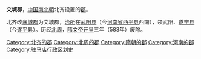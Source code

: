 '''文城郡'''，[[中国|中国]][[南北朝|南北朝]]北齐设置的[[郡|郡]]。

北齐改[[襄城郡_(治武阳县)|襄城郡]]为文城郡，[[治所|治所]]在[[武阳县|武阳县]]（今[[河南省|河南省]][[西平县|西平县]]西南），领武阳、[[遂宁县_(北魏)|遂宁县]]（今[[遂平县|遂平县]]）。历经[[北周|北周]]，[[隋文帝|隋文帝]][[开皇|开皇]]三年（583年）废除。

{{河南行政区划小作品}}
{{DEFAULTSORT:W}}
[[Category:北齐的郡|Category:北齐的郡]]
[[Category:北周的郡|Category:北周的郡]]
[[Category:隋朝的郡|Category:隋朝的郡]]
[[Category:河南的郡|Category:河南的郡]]
[[Category:驻马店行政区划史|Category:驻马店行政区划史]]